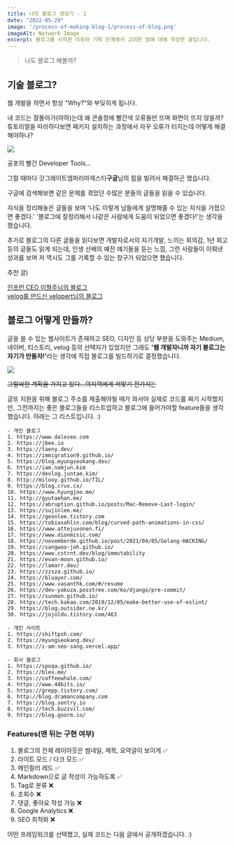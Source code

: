 ```yaml
---
title: 나의 블로그 생성기 - 1
date: "2022-05-29"
image: '/process-of-making-blog-1/process-of-blog.png'
imageAlt: Network Image
excerpt: 블로그를 시작한 이유와 기획 단계에서 고려한 점에 대해 작성한 글입니다.
---
```


> 나도 블로그 해볼까?

## 기술 블로그?

웹 개발을 하면서 항상 "Why?"와 부딪히게 됩니다. 

내 코드는 잘돌아가(야하)는데 왜 콘솔창에 빨간색 오류들만 뜨며 화면이 뜨지 않을까?  
튜토리얼을 따라하다보면 패키지 설치하는 과정에서 자꾸 오류가 터지는데 어떻게 해결해야하나?

<div className="mx-auto" style={{maxWidth: 500}}>
    <Image
        layout="responsive"
        src={"/process-of-making-blog-1/console-errors.png"}
        width={1081}
        height={554}
    />
</div>
<p style={{textAlign: "center", marginTop: 4,}}>
    <span>공포의 빨간 Developer Tools...</span>
</p>

그럴 때마다 갓그레이트엠퍼러마제스티**구글**님의 힘을 빌려서 해결하곤 했습니다.

구글에 검색해보면 같은 문제를 겪었던 수많은 분들의 글들을 읽을 수 있습니다.

지식을 정리해놓은 글들을 보며 '나도 이렇게 남들에게 설명해줄 수 있는 지식을 가졌으면 좋겠다.'
'블로그에 잘정리해서 나같은 사람에게 도움이 되었으면 좋겠다!'는 생각을 했습니다.

추가로 블로그의 다른 글들을 읽다보면 개발자로서의 자기개발, 느끼는 회의감, 1년 회고 등의 글들도 읽게 되는데,
인생 선배의 예전 얘기들을 듣는 느낌, 그런 사람들이 이뤄낸 성과를 보며 저 역시도 그를 기록할 수 있는 창구가 되었으면 했습니다.

추천 글)

[인프런 CEO 이형주님의 블로그](https://www.hyungjoo.me/%ec%9d%b8%ec%a6%9d-%eb%a9%94%ec%9d%bc-%ec%98%a4%eb%a5%98/)  
[velog를 만드신 velopert님의 블로그](https://velopert.com/3719)

## 블로그 어떻게 만들까?

글을 쓸 수 있는 웹사이트가 존재하고 SEO, 디자인 등 상당 부분을 도와주는 Medium, 네이버, 티스토리, velog 등의 선택지가 있었지만
그래도 <strong>'웹 개발자니까 자기 블로그는 자기가 만들자!'</strong>라는 생각에 직접 블로그를 빌드하기로 결정했습니다.

<div className="mx-auto" style={{maxWidth: 300}}>
    <Image
        layout="responsive"
        src={"/process-of-making-blog-1/tyson-word.jpeg"}
        width={562}
        height={445}
    />
</div>
<p style={{textAlign: "center", marginTop: 4,}}>
    <s>그럴싸한 계획을 가지고 있다...의지력에게 쳐맞기 전가지는</s>
</p>

글또 지원을 위해 블로그 주소를 제출해야될 때가 와서야 실제로 코드를 짜기 시작했지만,
그전까지는 좋은 블로그들을 리스트업하고 블로그에 들어가야할 feature들을 생각했습니다.
아래는 그 리스트입니다. :)

```
- 개인 블로그
1. https://www.daleseo.com 
2. https://jbee.io
3. https://taeny.dev/
4. https://immigration9.github.io/
5. https://blog.myungseokang.dev/
6. https://iam.namjun.kim
7. https://devlog.juntae.kim/
8. http://milooy.github.io/TIL/
9. https://blog.crux.cx/
10. https://www.hyungjoo.me/
11. http://gyutaehan.me/
12. https://abruption.github.io/posts/Mac-Remove-Last-login/
13. https://sujinlee.me/
14. https://geonlee.tistory.com
15. https://tobiasahlin.com/blog/curved-path-animations-in-css/
16. https://www.attejuvonen.fi/
17. https://www.dionmisic.com/
18. https://novemberde.github.io/post/2021/04/05/Golang-HACKING/
19. https://sangwoo-joh.github.io/
20. https://www.cstrnt.dev/blog/immutability
21. https://evan-moon.github.io/
22. https://lamarr.dev/
23. https://zzsza.github.io/
24. https://bluayer.com/
25. https://www.vasanthk.com/#/resume
26. https://dev-yakuza.posstree.com/ko/django/pre-commit/
27. https://sunmon.github.io/
28. https://tech.kakao.com/2019/12/05/make-better-use-of-eslint/
29. https://blog.outsider.ne.kr/
30. https://jojoldu.tistory.com/463

- 개인 사이트
1. https://shiftpsh.com/
2. https://myungseokang.dev/
3. https://i-am-seo-sang.vercel.app/

- 회사 블로그
1. https://spoqa.github.io/
2. https://blex.me/
3. https://coffeewhale.com/
4. https://www.44bits.io/
5. https://grepp.tistory.com/
6. http://blog.dramancompany.com
7. https://blog.sentry.io
8. https://tech.buzzvil.com/
9. https://blog.goorm.io/

```

### Features(맨 뒤는 구현 여부)

1. 블로그의 전체 레이아웃은 썸네일, 제목, 요약글이 보이게 ✅
2. 라이트 모드 / 다크 모드 ✅
3. 메인컬러 레드 ✅
4. Markdown으로 글 작성이 가능하도록 ✅
5. Tag로 분류 ❌
6. 조회수 ❌
7. 댓글, 좋아요 작성 가능 ❌
8. Google Analytics ❌
9. SEO 최적화 ❌

어떤 프레임워크를 선택했고, 실제 코드는 다음 글에서 공개하겠습니다. :) 


